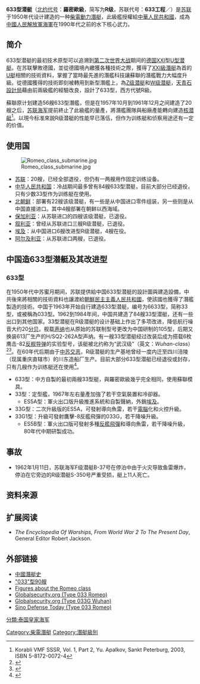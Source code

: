 {{noteTA
|1=zh-hant:潛艦;zh-hans:潜艇;
}}
{{潜艇
|名称= 633型／033型
|图片= [[File:Romeo_class_SS.svg|300px]]
|照片說明= 633型潛艦
|图片2= 
|照片說明2= 
|舰种= [[柴電潛艦|柴電潛艦]]
|命名= 
|拥有国=

*{{navy|Soviet Union}}
*{{navy|China}}
*{{navy|North Korea}}
*{{navy|BGR}}
*{{navy|Syria}}
*{{navy|Egypt}}
*{{navy|Algeria}}
|舰级=
|代号=
|舷号=
|制造=

*高尔基造船厂
*望江造船厂
*武昌造船厂
*广州造船厂
*江南造船厂
*葫芦岛造船厂
|前型= [[W级潜艇|W级潜艇]]
|次型= [[F级潜艇|F级潜艇]]
|同型= （同型艦名，数量）
|数量=
|下订=
|竣工= 133
|下水=
|服役=
|退役= 75
|结局=
|除籍=
|状态=
|绰号=
|荣誉= 
|水上排水量= 1,475噸
|水下排水量= 1,830噸
|水上吃水= 5.2公尺
|极限潜深= 300公尺
|长度= 76.6公尺
|阔度= 6.7公尺
|结构= 雙壓力殼
|动力系统=2部37-D型柴油引擎<br>2部電動機
|燃料=121噸柴油
|功率=4,000匹軸馬力（2.94MW）
|叶轴= 雙軸
|水上极速= 15.2節
|潜行极速= 13節
|续航力=  9,000海里/  9节 
|自持力= 天（潜艇自行航行一次补给后航行的天数，注意，核潜艇可以无限续航，但需要补给）
|乘员= 54人（军官10人）
|电子设备=
|鱼雷= 8具533公厘發射管（前方6管、後方2管）<br>可攜帶14枚鱼雷或28枚水雷
|火炮=
|导弹=
|其他武备=
}}
{{苏俄代号
|北约代号=Romeo
|苏俄代号=633
|苏俄名称=（无）
}}
'''633型潜艇'''（[[北约代号|北约代号]]：'''羅密歐級'''，简写为'''R级'''，苏联代号：'''633工程'''／''{{lang|ru|Подводные лодки проекта 633}}''）是[[苏联|苏联]]于1950年代设计建造的一种[[柴電動力|柴電動力]][[潛艇|潛艇]]，此級艦授權給[[中華人民共和國|中華人民共和國]]，成為[[中國人民解放軍海軍|中國人民解放軍海軍]]在1990年代之前的水下核心武力。

== 简介 ==
633型潜艇的最初技术原型可以追溯到[[第二次世界大战|第二次世界大战]]期间的[[德国|德国]]XXI型[[U型潜艇|U型潜艇]]。在苏联擊敗德國，並從德國境內繳獲各種技術之際，獲得了[[XXI級潛艇|XXI級潛艇]]為首的[[U艇|U艇]]相關的技術資料，掌握了當時最先進的潛艦科技讓蘇聯的潛艦戰力大幅度升級。從德國獲得的技術即刻被轉用到新型潛艦上，為[[Z级潜艇|Z级潜艇]]和[[W级潜艇|W级潜艇]]，[[天青石設計局|天青石設計局]]藉由前兩級艦的經驗改良，設計了633型，西方代號R級。

蘇聯原计划建造56艘633型潛艦，但是在1957年10月到1961年12月之间建造了20艘之后，[[苏联海军|苏联海军]]提前終止了此級艦的量產，將潛艦團隊與船廠產能轉向建造[[核潜艇|核潜艇]]<ref name="Korabli VMF SSSR 2003">Korabli VMF SSSR, Vol. 1, Part 2, Yu. Apalkov, Sankt Peterburg, 2003, ISBN 5-8172-0072-4</ref>。以現今标准來說R级潜艇的性能早已落伍，但作为训练艇和侦察用途还有一定的价值。

== 使用国 ==
[[File:Romeo_class_submarine.jpg|thumb]]
* [[苏联|苏联]]：20艘，已经全部退役，但仍有一两艘用作固定训练设备。
* [[中华人民共和国|中华人民共和国]]：冷战期间最多曾有84艘633型潜艇，目前大部分已经退役，只有少数33型作为训练艇在使用。
* [[北朝鲜|北朝鲜]]：部署有22艘该级潜艇，有一些是从中国进口零件组装，另一些则是从中国直接进口。其中4艘部署在朝鲜以西海域。
* [[保加利亚|保加利亚]]：从苏联进口的四艘该级潜艇，已退役。
* [[叙利亚|叙利亚]]：曾经从苏联进口三艘R级潜艇，已退役。
* [[埃及|埃及]]：从中国进口6艘改进型R级潜艇，4艘在役。
* [[阿尔及利亚|阿尔及利亚]]：从苏联进口两艘，已退役。

== 中国造633型潜艇及其改进型 ==
=== 633型 ===
在1950年代中苏蜜月期间，苏联提供給中国633型潜艇的設計圖與建造設備，中共後來將相關的技術資料也讓渡給[[朝鮮民主主義人民共和國|朝鮮民主主義人民共和國]]，使該國也獲得了潛艦製造的技術。中国于1963年开始自行建造633型潜艇，编号为6633型，简称33型，或被稱為033型。1962到1984年间，中国共建造了84艘33型潜艇，还有一些出口到其他国家。33型潜艇在R级潜艇的设计基础上作出了多项改进，降低航行噪音大约20[[分贝|分贝]]。舰载[[声纳|声纳]]也从原始的苏联制型号更改为中国研制的105型，后期又换装613厂生产的H/SQ2-262A型声纳。有一艘33型潜艇经过改装后成为搭载6枚鹰击-82[[反舰导弹|反舰导弹]]的实验型号，该艇被北约称为“武汉级”（英文：''Wuhan-class''）<ref>{{cite web|title=存档副本|url=http://www.china-defense.com/naval/wuhan351/wuhan351.html|accessdate=2006-09-22|archiveurl=https://web.archive.org/web/20060709084621/http://www.china-defense.com/naval/wuhan351/wuhan351.html|archivedate=2006-07-09|deadurl=yes}}</ref><ref>{{Cite web|title=Wuhan-class submarine - People's Liberation Army Navy|url=http://www.globalsecurity.org/military/world/china/wuhan.htm|accessdate=2009-11-14|archive-url=https://web.archive.org/web/20090910173634/http://www.globalsecurity.org/military/world/china/wuhan.htm|archive-date=2009-09-10|dead-url=no}}</ref>。在60年代后期由于[[中苏交恶|中苏交恶]]，R级潜艇的生产基地曾经一度内迁至四川涪陵（现属重庆直辖市）的川东造船厂生产。目前大部分633型潜艇已经退役或封存，只有几艘作为训练艇还在使用<ref>{{cite web|title=Type 033 (Romeo Class) Diesel-Electric Submarine|url=http://www.sinodefence.com/navy/sub/033.asp|accessdate=2006-06-27|publisher=Chinese Defence Today|archiveurl=https://web.archive.org/web/20060619054734/http://www.sinodefence.com/navy/sub/033.asp|archivedate=2006-06-19|deadurl=yes}}</ref>。
*633型：中方自製的最初兩艘33型艇，與羅密歐級幾乎完全相同，使用蘇聯模具。
*33型：定型艦，1967年左右量產加強了若干空氣裝置和冷卻器。
**ES5A型：軍火出口版升級推進系統和自製聲納，外銷[[埃及|埃及]]。
*33G型：二次升級版的ES5A，可發射導向魚雷，若干[[電腦|電腦]]化和火控升級。
*33G1型：升級可發射鷹擊-8反艦飛彈的033G，若干降噪升級。
**ES5B型：軍火出口版可發射多種[[反艦飛彈|反艦飛彈]]和導向魚雷，若干降噪升級，80年代中期研製成功。

== 事故 ==
* 1962年1月11日，苏联海军F级潜艇B-37号在停泊中由于火灾导致鱼雷爆炸，停泊在它旁边的R级潜艇S-350号严重受损，艇上11人死亡。

== 资料来源 ==
{{Reflist}}

== 扩展阅读 ==
* ''The Encyclopedia Of Warships, From World War 2 To The Present Day'', General Editor Robert Jackson.

== 外部链接 ==
* [https://web.archive.org/web/20190215074436/http://60.250.180.26/theme/theme-24/24-index.html 中國潛艇史]
* [https://web.archive.org/web/20080522105056/http://60.250.180.26/pla/5741/5208.html "033"型90艘]
* [http://www.russianwarrior.com/STMMain.htm?1947vehicle_Whiskeyhist.htm&1 Figures about the Romeo class]{{Wayback|url=http://www.russianwarrior.com/STMMain.htm?1947vehicle_Whiskeyhist.htm&1 |date=20071213162853 }}
* [http://www.globalsecurity.org/military/world/china/romeo.htm Globalsecurity.org (Type 033 Romeo)]{{Wayback|url=http://www.globalsecurity.org/military/world/china/romeo.htm |date=20090910173701 }}
* [http://www.globalsecurity.org/military/world/china/wuhan.htm Globalsecurity.org (Type 033G Wuhan)]{{Wayback|url=http://www.globalsecurity.org/military/world/china/wuhan.htm |date=20090910173634 }}
* [https://web.archive.org/web/20121105151620/http://www.sinodefence.com/navy/sub/type033romeo.asp Sino Defense Today (Type 033 Romeo)]

{{PRC潜艇}}

{{苏俄潜艇}}
{{中国人民解放军海军舰艇}}

{{DEFAULTSORT:Romeo class submarine}}

[[Category:柴電潛艇|Category:柴電潛艇]]
[[Category:潛艇級別|Category:潛艇級別]]
[[分類:泰国皇家海军|分類:泰国皇家海军]]
